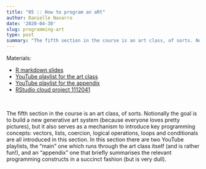 ```yaml
---
title: "05 :: How to program an aRt"
author: Danielle Navarro
date: '2020-04-30'
slug: programming-art
type: post
summary: "The fifth section in the course is an art class, of sorts. Notionally the goal is to build a new generative art system, but it also serves as a mechanism to introduce key programming concepts: vectors, lists, coercion, logical operations, loops and conditionals."
---
```



<i class="fa fa-link"></i> Materials:

- [R markdown slides](artistry)
- [YouTube playlist for the art class](https://www.youtube.com/watch?v=ZUyahWLWVzY&list=PLRPB0ZzEYegNYW3ksiK3dvd6S4HMfKj1n)
- [YouTube playlist for the appendix](https://www.youtube.com/watch?v=aozL5TKQgfY&list=PLRPB0ZzEYegMStVRojPITLUZ6A8YGUHi-)
- [RStudio cloud project 1112041](https://rstudio.cloud/project/1112041)

<br>

The fifth section in the course is an art class, of sorts. Notionally the goal is to build a new generative art system (because everyone loves pretty pictures), but it also serves as a mechanism to introduce key programming concepts: vectors, lists, coercion, logical operations, loops and conditionals are all introduced in this section. In this section there are two YouTube playlists, the "main" one which runs through the art class itself (and is rather fun!), and an "appendix" one that briefly summarises the relevant programming constructs in a succinct fashion (but is very dull).  

